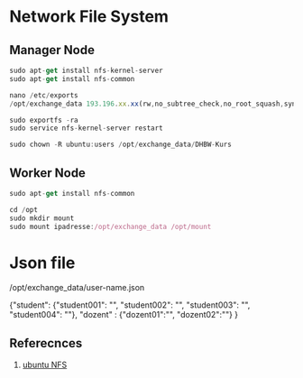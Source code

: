# Network File System

## Manager Node

``` js copy
sudo apt-get install nfs-kernel-server 
sudo apt-get install nfs-common

nano /etc/exports
/opt/exchange_data 193.196.xx.xx(rw,no_subtree_check,no_root_squash,sync)

sudo exportfs -ra 
sudo service nfs-kernel-server restart

sudo chown -R ubuntu:users /opt/exchange_data/DHBW-Kurs 
```

## Worker Node
``` js copy
sudo apt-get install nfs-common

cd /opt
sudo mkdir mount
sudo mount ipadresse:/opt/exchange_data /opt/mount 
```

# Json file

/opt/exchange_data/user-name.json

{"student": {"student001": "", "student002": "", "student003": "", "student004": ""},
 "dozent" : {"dozent01":"", "dozent02":""}
}
## Referecnces

1. [ubuntu NFS](https://wiki.ubuntuusers.de/NFS/)
